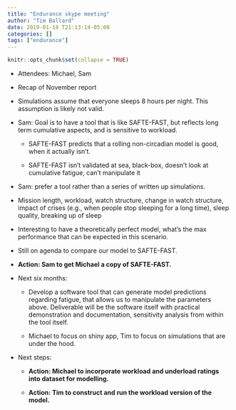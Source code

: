 ```yaml
---
title: "Endurance skype meeting"
author: "Tim Ballard"
date: 2019-01-18 T21:13:14-05:00
categories: []
tags: ["endurance"]
---
```


```r
knitr::opts_chunk$set(collapse = TRUE)
```

* Attendees: Michael, Sam

* Recap of November report

* Simulations assume that everyone sleeps 8 hours per night. This assumption is likely not valid.

* Sam: Goal is to have a tool that is like SAFTE-FAST, but reflects long term cumulative aspects, and is sensitive to workload.

  * SAFTE-FAST predicts that a rolling non-circadian model is good, when it actually isn't.
  
  * SAFTE-FAST isn't validated at sea, black-box, doesn't look at cumulative fatigue, can't manipulate it
  
* Sam: prefer a tool rather than a series of written up simulations.

* Mission length, workload, watch structure, change in watch structure, impact of crises (e.g., when people stop sleeping for a long time), sleep quality, breaking up of sleep

* Interesting to have a theoretically perfect model, what's the max performance that can be expected in this scenario.

* Still on agenda to compare our model to SAFTE-FAST. 

* **Action: Sam to get Michael a copy of SAFTE-FAST. **

* Next six months:

  * Develop a software tool that can generate model predictions regarding fatigue, that allows us to manipulate the parameters above. Deliverable will be the software itself with practical demonstration and documentation, sensitivity analysis from within the tool itself.
  
  * Michael to focus on shiny app, Tim to focus on simulations that are under the hood.
  
* Next steps:

  * **Action: Michael to incorporate workload and underload ratings into dataset for modelling. **
  
  * **Action: Tim to construct and run the workload version of the model. **




